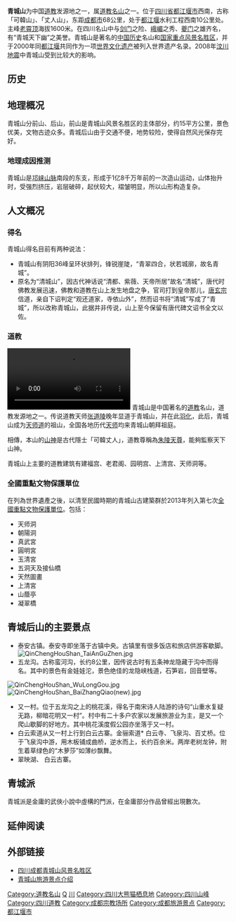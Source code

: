 {{coord|30|58|24|N|103|30|56|E|display=title}}
{{世界遗产概要表
| site_img = FRONT GATE OF QINGCHENG.JPG
| site_img_capt = 青城山山门
| site_img_width = 250px
| zh_name = 青城山与[[都江堰|都江堰]]
| en_name = Mount Qingcheng and the Dujiangyan Irrigation System
| fr_name = Mont Qingcheng et système d’irrigation de Dujiangyan
| country = {{CHN}}
| Region = 亚洲和太平洋地区
| criterion_c = (ii)(iv)(vi)
| rg_year = 2000
|ID=1001
| ex_rg_year = 
| remarks = 
| org_url = http://whc.unesco.org/en/list/1001
| |map_img = Image:Location of Dujiangyan within Sichuan (China).png
| map_img_width = 200px
}}

'''青城山'''为中国[[道教|道教]]发源地之一，属[[道教名山|道教名山]]之一。位于[[四川省|四川省]][[都江堰市|都江堰市]]西南，古称「可韓山」、「丈人山」，东距[[成都市|成都市]]68公里，处于[[都江堰|都江堰]]水利工程西南10公里处。主峰[[老霄顶|老霄顶]]海拔1600米。在四川名山中与[[剑门关|剑门]]之险、[[峨嵋山|峨嵋]]之秀、[[夔门|夔门]]之雄齐名，有“青城天下幽”之美誉。青城山是著名的[[中国历史|中国历史]]名山和[[国家重点风景名胜区|国家重点风景名胜区]]，并于2000年同[[都江堰|都江堰]]共同作为一项[[世界文化遗产|世界文化遗产]]被列入世界遗产名录。2008年[[汶川地震|汶川地震]]中青城山受到比较大的影响。

== 历史 ==

== 地理概况 ==
青城山分前山、后山，前山是青城山风景名胜区的主体部分，约15平方公里，景色优美，文物古迹众多。青城后山由于交通不便，地势较险，使得自然风光保存完好。
=== 地理成因推测 ===
青城山是[[邛崃山脉|邛崃山脉]]南段的东支，形成于1亿8千万年前的一次造山运动，山体抬升时，受强烈挤压，岩层破碎，起伏较大，褶皱明显，所以山形构造复杂。

== 人文概况 ==
=== 得名 ===
青城山得名目前有两种说法：
* 青城山有阴阳36峰呈环状排列，锋锐崖陡，“青翠四合，状若城廓，故名青城”。
* 原名为“清城山”，因古代神话说“清都、紫薇、天帝所居”故名“清城”，唐代时佛教发展迅速，佛教和道教在山上发生地盘之争，官司打到皇帝那儿，[[唐玄宗|唐玄宗]]信道，亲自下诏判定“观还道家，寺依山外”，然而诏书将“清城”写成了“青城”，所以改称青城山，此据并非传说，山上至今保留有唐代碑文诏书全文以佐。

=== 道教 ===
[[File:Laojunge.webm|280px]]
青城山是中国著名的[[道教|道教]]名山，道教发源地之一。传说道教天师[[张道陵|张道陵]]晚年显道于青城山，并在此[[羽化|羽化]]，此后，青城山成为[[天师道|天师道]]的祖山，全国各地历代[[天师|天师]]均来青城山朝拜祖庭。 

相傳，本山的[[山神|山神]]是古代隱士「可韓丈人」，道教尊稱為[[朱陵天尊|朱陵天尊]]，能夠監察天下山神。

青城山上主要的道教建筑有建福宫、老君阁、园明宫、上清宫、天师洞等。

=== 全國重點文物保護單位 ===
在列為世界遺產之後，以清至民國時期的青城山古建築群於2013年列入第七次[[全國重點文物保護單位|全國重點文物保護單位]]。包括：
* 天师洞
* 朝陽洞
* 真武宮
* 圓明宮
* 玉清宮
* 五洞天及接仙橋
* 天然圖畫
* 上清宮
* 山蔭亭
* 凝翠橋

== 青城后山的主要景点 ==
* 泰安古镇。泰安寺即坐落于古镇中央。古镇里有很多饭店和旅店供游客歇脚。 [[File:QinChengHouShan_TaiAnGuZhen.jpg|thumb]]
* 五龙沟。古称蛮河沟，长约8公里，因传说古时有五条神龙隐藏于沟中而得名。其中的景色有金娃娃沱，景色绝佳的龙隐峡栈道，石笋岩，回音壁等。
[[File:QinChengHouShan_WuLongGou.jpg|thumb]]
[[File:QinChengHouShan_BaiZhangQiao(new).jpg|thumb]]
* 又一村。位于五龙沟之上的桃花溪，得名于南宋诗人陆游的诗句“山重水复疑无路，柳暗花明又一村”。村中有二十多户农家以发展旅游业为主，是又一个爬山歇脚的好地方。其中桃花溪度假公园亦坐落于又一村。
* 白云索道从又一村上行到白云古寨。金骊索道* 白云寺、飞泉沟、百丈桥。位于飞泉沟中游，用木板铺成曲桥，逆水而上，长约百余米。两岸老树龙钟，附生着草绿色的“木萝莎”如薄纱飘舞。
* 翠映湖、 白云古寨。

==青城派==

青城派是金庸的武俠小說中虛構的門派，在金庸部分作品曾經出現數次。

== 延伸阅读 ==
{{Wikisource further reading}}

== 外部链接 ==
* [http://www.yxscw.com/chengdu/jingdian/874.html 四川成都青城山风景名胜区] {{Wayback|url=http://www.yxscw.com/chengdu/jingdian/874.html |date=20130710214851 }}
*[https://web.archive.org/web/20130831001103/http://www.beibaolv.com.cn/article-46-1.html 青城山旅游景点介绍]

{{中華人民共和國的世界遺產}}
{{四川大熊猫栖息地}}
{{四大道教名山}}
{{道教全国重点宫观}}
{{中华人民共和国国家级风景名胜区}}
{{国家5A旅游景区}}
{{Sichuan topics}}
{{中国神山}}
[[Category:道教名山|Category:道教名山]]
[[Category:中国国家级风景名胜区|Q]]
[[Category:中國世界遺產|川]]
[[Category:四川大熊猫栖息地|Category:四川大熊猫栖息地]]
[[Category:四川山峰|Category:四川山峰]]
[[Category:四川道教|Category:四川道教]]
[[Category:成都宗教场所|Category:成都宗教场所]]
[[Category:成都旅游景点|Category:成都旅游景点]]
[[Category:都江堰市|Category:都江堰市]]